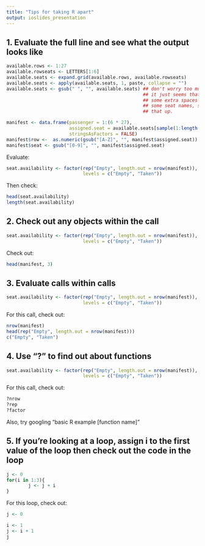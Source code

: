 ```yaml
---
title: "Tips for taking R apart"
output: ioslides_presentation
---
```


## 1. Evaluate the full line and see what the output looks like

```r
available.rows <- 1:27
available.rowseats <- LETTERS[1:6]
available.seats <- expand.grid(available.rows, available.rowseats)
available.seats <- apply(available.seats, 1, paste, collapse = "")
available.seats <- gsub(" ", "", available.seats) ## don't worry too much about this,
                                                  ## it just seems that there were 
                                                  ## some extra spaces at the start of
                                                  ## some seat names, so I'm cleaning
                                                  ## that up.

manifest <- data.frame(passenger = 1:(6 * 27),
                       assigned.seat = available.seats[sample(1:length(available.seats))], 
                       stringsAsFactors = FALSE)
manifest$row <-  as.numeric(gsub("[A-Z]", "", manifest$assigned.seat))
manifest$seat <- gsub("[0-9]", "", manifest$assigned.seat)
```

Evaluate: 

```r
seat.availability <- factor(rep("Empty", length.out = nrow(manifest)),
                            levels = c("Empty", "Taken"))
```

Then check:

```r
head(seat.availability)
length(seat.availability)
```

## 2. Check out any objects within the call

```r
seat.availability <- factor(rep("Empty", length.out = nrow(manifest)),
                            levels = c("Empty", "Taken"))
```

Check out: 

```r
head(manifest, 3)
```

## 3. Evaluate calls within calls

```r
seat.availability <- factor(rep("Empty", length.out = nrow(manifest)),
                            levels = c("Empty", "Taken"))
```

For this call, check out:
```r
nrow(manifest)
head(rep("Empty", length.out = nrow(manifest)))
c("Empty", "Taken")
```

## 4. Use "?" to find out about functions

```r
seat.availability <- factor(rep("Empty", length.out = nrow(manifest)),
                            levels = c("Empty", "Taken"))
```

For this call, check out:
```r
?nrow
?rep
?factor
```

Also, try googling "basic R example [function name]"

## 5. If you're looking at a loop, assign i to the first value of the loop then check out the code in the loop

```r
j <- 0
for(i in 1:3){
        j <- j + i
}
```

For this loop, check out:
```r
j <- 0

i <- 1
j <- i + 1
j
```